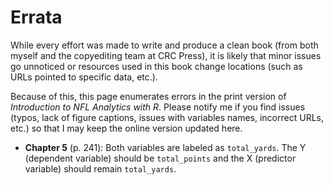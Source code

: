 # Errata {#sec-appendix-errata}

While every effort was made to write and produce a clean book (from both myself and the copyediting team at CRC Press), it is likely that minor issues go unnoticed or resources used in this book change locations (such as URLs pointed to specific data, etc.).

Because of this, this page enumerates errors in the print version of *Introduction to NFL Analytics with R*. Please notify me if you find issues (typos, lack of figure captions, issues with variables names, incorrect URLs, etc.) so that I may keep the online version updated here.

-   **Chapter 5** (p. 241): Both variables are labeled as `total_yards`. The Y (dependent variable) should be `total_points` and the X (predictor variable) should remain `total_yards`.

